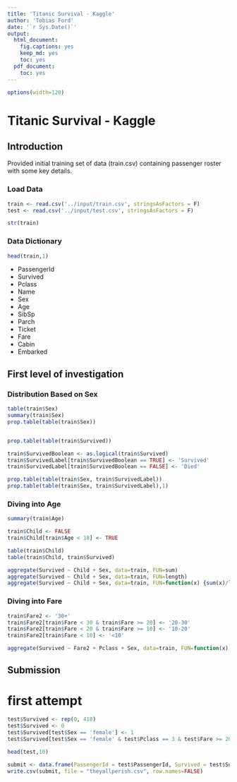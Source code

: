 ```yaml
---
title: 'Titanic Survival - Kaggle'
author: 'Tobias Ford'
date: '`r Sys.Date()`'
output:
  html_document:
    fig.captions: yes
    keep_md: yes
    toc: yes
  pdf_document:
    toc: yes
---
```


```r
options(width=120)
```

# Titanic Survival - Kaggle

## Introduction

Provided initial training set of data (train.csv) containing passenger roster with some key details.

### Load Data

```r
train <- read.csv('../input/train.csv', stringsAsFactors = F)
test <- read.csv('../input/test.csv', stringsAsFactors = F)

str(train)
```

### Data Dictionary

```r
head(train,1)
```

* PassengerId
* Survived
* Pclass
* Name
* Sex
* Age
* SibSp
* Parch
* Ticket
* Fare
* Cabin
* Embarked

## First level of investigation

### Distribution Based on Sex
```r
table(train$Sex)
summary(train$Sex)
prop.table(table(train$Sex))


prop.table(table(train$Survived))

train$SurvivedBoolean <- as.logical(train$Survived)
train$SurvivedLabel[train$SurvivedBoolean == TRUE] <- 'Survived'
train$SurvivedLabel[train$SurvivedBoolean == FALSE] <- 'Died'

prop.table(table(train$Sex, train$SurvivedLabel))
prop.table(table(train$Sex, train$SurvivedLabel),1)

```

### Diving into Age

```r
summary(train$Age)

train$Child <- FALSE
train$Child[train$Age < 18] <- TRUE

table(train$Child)
table(train$Child, train$Survived)

aggregate(Survived ~ Child + Sex, data=train, FUN=sum)
aggregate(Survived ~ Child + Sex, data=train, FUN=length)
aggregate(Survived ~ Child + Sex, data=train, FUN=function(x) {sum(x)/length(x)})

```

### Diving into Fare

```r
train$Fare2 <- '30+'
train$Fare2[train$Fare < 30 & train$Fare >= 20] <- '20-30'
train$Fare2[train$Fare < 20 & train$Fare >= 10] <- '10-20'
train$Fare2[train$Fare < 10] <- '<10'

aggregate(Survived ~ Fare2 + Pclass + Sex, data=train, FUN=function(x) {sum(x)/length(x)})

```



## Submission

# first attempt



```r
test$Survived <- rep(0, 418)
test$Survived <- 0
test$Survived[test$Sex == 'female'] <- 1
test$Survived[test$Sex == 'female' & test$Pclass == 3 & test$Fare >= 20] <- 0

head(test,10)

submit <- data.frame(PassengerId = test$PassengerId, Survived = test$Survived)
write.csv(submit, file = "theyallperish.csv", row.names=FALSE)

```
